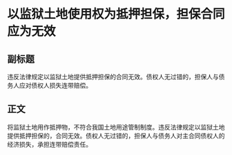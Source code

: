 # 以监狱土地使用权为抵押担保，担保合同应为无效
## 副标题
违反法律规定以监狱土地提供抵押担保的合同无效。债权人无过错的，担保人与债务人应对债权人损失连带赔偿。
## 正文
将监狱土地用作抵押物，不符合我国土地用途管制制度。违反法律规定以监狱土地提供抵押担保的，合同无效。债权人无过错的，担保人与债务人对主合同债权人的经济损失，承担连带赔偿责任。